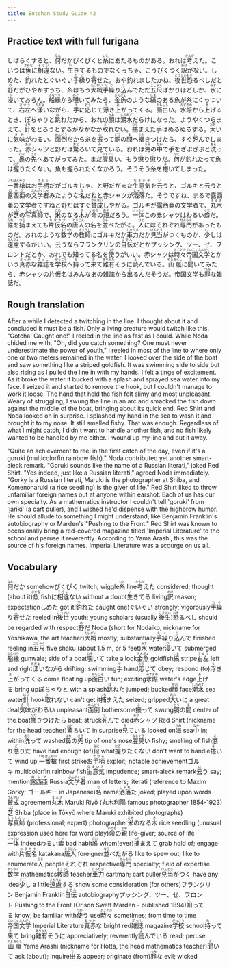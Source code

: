 ```yaml
---
title: Botchan Study Guide 42
---
```


## Practice text with full furigana

<p>
しばらくすると、<ruby><rb>何</rb><rt>なん</rt></ruby>だかぴくぴくと<ruby><rb>糸</rb><rt>いと</rt></ruby>にあたるものがある。おれは<ruby><rb>考</rb><rt>かんが</rt></ruby>えた。こいつは<ruby><rb>魚</rb><rt>さかな</rt></ruby>に<ruby><rb>相違</rb><rt>そうい</rt></ruby>ない。<ruby><rb>生</rb><rt>い</rt></ruby>きてるものでなくっちゃ、こうぴくつく<ruby><rb>訳</rb><rt>わけ</rt></ruby>がない。しめた、<ruby><rb>釣</rb><rt>つ</rt></ruby>れたとぐいぐい<ruby><rb>手繰</rb><rt>たぐ</rt></ruby>り<ruby><rb>寄</rb><rt>よ</rt></ruby>せた。おや釣れましたかね、<ruby><rb>後世</rb><rt>こうせい</rt></ruby><ruby><rb>恐</rb><rt>おそ</rt></ruby>るべしだと<ruby><rb>野</rb><rt>の</rt></ruby>だがひやかすうち、糸はもう<ruby><rb>大概</rb><rt>たいがい</rt></ruby><ruby><rb>手繰</rb><rt>たぐ</rt></ruby>り<ruby><rb>込</rb><rt>こ</rt></ruby>んでただ<ruby><rb>五尺</rb><rt>ごしゃく</rt></ruby>ばかりほどしか、<ruby><rb>水</rb><rt>みず</rt></ruby>に<ruby><rb>浸</rb><rt>つ</rt></ruby>いておらん。<ruby><rb>船縁</rb><rt>ふなべり</rt></ruby>から<ruby><rb>覗</rb><rt>のぞ</rt></ruby>いてみたら、<ruby><rb>金魚</rb><rt>きんぎょ</rt></ruby>のような<ruby><rb>縞</rb><rt>しま</rt></ruby>のある魚が糸にくっついて、<ruby><rb>右左</rb><rt>さゆう</rt></ruby>へ<ruby><rb>漾</rb><rt>ただよ</rt></ruby>いながら、<ruby><rb>手</rb><rt>て</rt></ruby>に<ruby><rb>応</rb><rt>おう</rt></ruby>じて<ruby><rb>浮</rb><rt>う</rt></ruby>き<ruby><rb>上</rb><rt>あ</rt></ruby>がってくる。<ruby><rb>面白</rb><rt>おもしろ</rt></ruby>い。<ruby><rb>水際</rb><rt>みずぎわ</rt></ruby>から<ruby><rb>上</rb><rt>あ</rt></ruby>げるとき、ぽちゃりと<ruby><rb>跳</rb><rt>は</rt></ruby>ねたから、おれの<ruby><rb>顔</rb><rt>かお</rt></ruby>は<ruby><rb>潮水</rb><rt>しおみず</rt></ruby>だらけになった。ようやくつらまえて、<ruby><rb>針</rb><rt>はり</rt></ruby>をとろうとするがなかなか<ruby><rb>取</rb><rt>と</rt></ruby>れない。<ruby><rb>捕</rb><rt>つら</rt></ruby>まえた手はぬるぬるする。<ruby><rb>大</rb><rt>おお</rt></ruby>いに<ruby><rb>気味</rb><rt>きみ</rt></ruby>がわるい。<ruby><rb>面倒</rb><rt>めんどう</rt></ruby>だから糸を<ruby><rb>振</rb><rt>ふ</rt></ruby>って<ruby><rb>胴</rb><rt>どう</rt></ruby>の<ruby><rb>間</rb><rt>ま</rt></ruby>へ<ruby><rb>擲</rb><rt>たた</rt></ruby>きつけたら、すぐ<ruby><rb>死</rb><rt>し</rt></ruby>んでしまった。<ruby><rb>赤</rb><rt>あか</rt></ruby>シャツと野だは<ruby><rb>驚</rb><rt>おど</rt></ruby>ろいて<ruby><rb>見</rb><rt>み</rt></ruby>ている。おれは<ruby><rb>海</rb><rt>うみ</rt></ruby>の<ruby><rb>中</rb><rt>なか</rt></ruby>で手をざぶざぶと<ruby><rb>洗</rb><rt>あら</rt></ruby>って、<ruby><rb>鼻</rb><rt>はな</rt></ruby>の<ruby><rb>先</rb><rt>さき</rt></ruby>へあてがってみた。まだ<ruby><rb>腥臭</rb><rt>なまぐさ</rt></ruby>い。もう<ruby><rb>懲</rb><rt>こ</rt></ruby>り<ruby><rb>懲</rb><rt>ご</rt></ruby>りだ。<ruby><rb>何</rb><rt>なに</rt></ruby>が釣れたって魚は<ruby><rb>握</rb><rt>にぎ</rt></ruby>りたくない。魚も握られたくなかろう。そうそう糸を<ruby><rb>捲</rb><rt>ま</rt></ruby>いてしまった。
</p>

<p>
<ruby><rb>一番槍</rb><rt>いちばんやり</rt></ruby>はお<ruby><rb>手柄</rb><rt>てがら</rt></ruby>だがゴルキじゃ、と野だがまた<ruby><rb>生意気</rb><rt>なまいき</rt></ruby>を<ruby><rb>云</rb><rt>い</rt></ruby>うと、ゴルキと云うと<ruby><rb>露西亜</rb><rt>ロシア</rt></ruby>の<ruby><rb>文学者</rb><rt>ぶんがくしゃ</rt></ruby>みたような<ruby><rb>名</rb><rt>な</rt></ruby>だねと赤シャツが<ruby><rb>洒落</rb><rt>しゃれ</rt></ruby>た。そうですね、まるで露西亜の文学者ですねと野だはすぐ<ruby><rb>賛成</rb><rt>さんせい</rt></ruby>しやがる。ゴルキが露西亜の文学者で、<ruby><rb>丸木</rb><rt>まるき</rt></ruby>が<ruby><rb>芝</rb><rt>しば</rt></ruby>の<ruby><rb>写真師</rb><rt>しゃしんし</rt></ruby>で、<ruby><rb>米</rb><rt>こめ</rt></ruby>のなる<ruby><rb>木</rb><rt>き</rt></ruby>が<ruby><rb>命</rb><rt>いのち</rt></ruby>の<ruby><rb>親</rb><rt>おや</rt></ruby>だろう。<ruby><rb>一体</rb><rt>いったい</rt></ruby>この赤シャツはわるい<ruby><rb>癖</rb><rt>くせ</rt></ruby>だ。<ruby><rb>誰</rb><rt>だれ</rt></ruby>を<ruby><rb>捕</rb><rt>つら</rt></ruby>まえても<ruby><rb>片仮名</rb><rt>カタカナ</rt></ruby>の<ruby><rb>唐人</rb><rt>とうじん</rt></ruby>の名を<ruby><rb>並</rb><rt>なら</rt></ruby>べたがる。<ruby><rb>人</rb><rt>ひと</rt></ruby>にはそれぞれ<ruby><rb>専門</rb><rt>せんもん</rt></ruby>があったものだ。おれのような<ruby><rb>数学</rb><rt>すうがく</rt></ruby>の<ruby><rb>教師</rb><rt>きょうし</rt></ruby>にゴルキだか<ruby><rb>車力</rb><rt>しゃりき</rt></ruby>だか<ruby><rb>見当</rb><rt>けんとう</rt></ruby>がつくものか、<ruby><rb>少</rb><rt>すこ</rt></ruby>しは<ruby><rb>遠慮</rb><rt>えんりょ</rt></ruby>するがいい。云うならフランクリンの<ruby><rb>自伝</rb><rt>じでん</rt></ruby>だとかプッシング、ツー、ゼ、フロントだとか、おれでも<ruby><rb>知</rb><rt>し</rt></ruby>ってる名を<ruby><rb>使</rb><rt>つか</rt></ruby>うがいい。赤シャツは<ruby><rb>時々</rb><rt>とこどき</rt></ruby><ruby><rb>帝国文学</rb><rt>ていこくぶんがく</rt></ruby>とかいう<ruby><rb>真赤</rb><rt>まっか</rt></ruby>な<ruby><rb>雑誌</rb><rt>ざっし</rt></ruby>を<ruby><rb>学校</rb><rt>がっこう</rt></ruby>へ<ruby><rb>持</rb><rt>も</rt></ruby>って<ruby><rb>来</rb><rt>き</rt></ruby>て<ruby><rb>難有</rb><rt>ありがた</rt></ruby>そうに<ruby><rb>読</rb><rt>よ</rt></ruby>んでいる。<ruby><rb>山嵐</rb><rt>やまあらし</rt></ruby>に<ruby><rb>聞</rb><rt>き</rt></ruby>いてみたら、赤シャツの片仮名はみんなあの雑誌から<ruby><rb>出</rb><rt>で</rt></ruby>るんだそうだ。帝国文学も<ruby><rb>罪</rb><rt>つみ</rt></ruby>な雑誌だ。
</p>


## Rough translation

After a while I detected a twitching in the line. I thought about it and concluded it must be a fish. Only a living creature would twitch like this. "Gotcha! Caught one!" I reeled in the line as fast as I could. While Noda chided me with, "Oh, did you catch something? One must never underestimate the power of youth," I reeled in most of the line to where only one or two meters remained in the water. I looked over the side of the boat and saw something like a striped goldfish. It was swimming side to side but also rising as I pulled the line in with my hands. I felt a tinge of excitement. As it broke the water it bucked with a splash and sprayed sea water into my face. I seized it and started to remove the hook, but I couldn't manage to work it loose. The hand that held the fish felt slimy and most unpleasant. Weary of struggling, I swung the line in an arc and smacked the fish down against the middle of the boat, bringing about its quick end. Red Shirt and Noda looked on in surprise. I splashed my hand in the sea to wash it and brought it to my nose. It still smelled fishy. That was enough. Regardless of what I might catch, I didn't want to handle another fish, and no fish likely wanted to be handled by me either. I wound up my line and put it away. 

"Quite an achievement to reel in the first catch of the day, even if it's a goruki (multicolorfin rainbow fish)." Noda contributed yet another smart-aleck remark. "Goruki sounds like the name of a Russian literati," joked Red Shirt. "Yes indeed, just like a Russian literati," agreed Noda immediately. "Gorky is a Russian literati, Maruki is the photographer at Shiba, and Komenonaruki (a rice seedling) is the giver of life." Red Shirt liked to throw unfamiliar foreign names out at anyone within earshot. Each of us has our own specialty. As a mathematics instructor I couldn't tell 'goruki' from 'jariki' (a cart puller), and I wished he'd dispense with the highbrow humor. He should allude to something I might understand, like Benjamin Franklin's autobiography or Marden's "Pushing to the Front." Red Shirt was known to occasionally bring a red-covered magazine titled 'Imperial Literature' to the school and peruse it reverently. According to Yama Arashi, this was the source of his foreign names. Imperial Literature was a scourge on us all.


## Vocabulary

<p>
<span className="vocabstudy"><ruby><rb>何</rb><rt>なん</rt></ruby>だか&nbsp;somehow</span><span className="vocabstudy">ぴくぴく&nbsp;twitch; wiggle</span><span className="vocabstudy"><ruby><rb>糸</rb><rt>いと</rt></ruby>&nbsp;line</span><span className="vocabstudy"><ruby><rb>考</rb><rt>かんが</rt></ruby>えた&nbsp;considered; thought (about it)</span><span className="vocabstudy"><ruby><rb>魚</rb><rt>さかな</rt></ruby>&nbsp;fish</span><span className="vocabstudy">に<ruby><rb>相違</rb><rt>そうい</rt></ruby>ない&nbsp;without a doubt</span><span className="vocabstudy"><ruby><rb>生</rb><rt>い</rt></ruby>きてる&nbsp;living</span><span className="vocabstudy"><ruby><rb>訳</rb><rt>わけ</rt></ruby>&nbsp;reason; expectation</span><span className="vocabstudy">しめた&nbsp;got it!</span><span className="vocabstudy"><ruby><rb>釣</rb><rt>つ</rt></ruby>れた&nbsp;caught one!</span><span className="vocabstudy">ぐいぐい&nbsp;strongly; vigorously</span><span className="vocabstudy"><ruby><rb>手繰</rb><rt>たぐ</rt></ruby>り<ruby><rb>寄</rb><rt>よ</rt></ruby>せた&nbsp;reeled in</span><span className="vocabstudy"><ruby><rb>後世</rb><rt>こうせい</rt></ruby>&nbsp;youth; young scholars (usually <ruby><rb>後生</rb><rt>こうせい</rt></ruby>)</span><span className="vocabstudy"><ruby><rb>恐</rb><rt>おそ</rt></ruby>るべし&nbsp;should be regarded with respect</span><span className="vocabstudy"><ruby><rb>野</rb><rt>の</rt></ruby>だ&nbsp;Noda (short for Nodaiko, nickname for Yoshikawa, the art teacher)</span><span className="vocabstudy"><ruby><rb>大概</rb><rt>たいがい</rt></ruby>&nbsp;mostly; substantially</span><span className="vocabstudy"><ruby><rb>手繰</rb><rt>たぐ</rt></ruby>り<ruby><rb>込</rb><rt>こ</rt></ruby>んで&nbsp;finished reeling in</span><span className="vocabstudy"><ruby><rb>五尺</rb><rt>ごしゃく</rt></ruby>&nbsp;five shaku (about 1.5 m, or 5 feet)</span><span className="vocabstudy"><ruby><rb>水</rb><rt>みず</rt></ruby>&nbsp;water</span><span className="vocabstudy"><ruby><rb>浸</rb><rt>つ</rt></ruby>いて&nbsp;submerged</span><span className="vocabstudy"><ruby><rb>船縁</rb><rt>ふなべり</rt></ruby>&nbsp;gunwale; side of a boat</span><span className="vocabstudy"><ruby><rb>覗</rb><rt>のぞ</rt></ruby>いて&nbsp;take a look</span><span className="vocabstudy"><ruby><rb>金魚</rb><rt>きんぎょ</rt></ruby>&nbsp;goldfish</span><span className="vocabstudy"><ruby><rb>縞</rb><rt>しま</rt></ruby>&nbsp;stripe</span><span className="vocabstudy"><ruby><rb>右左</rb><rt>さゆう</rt></ruby>&nbsp;left and right</span><span className="vocabstudy"><ruby><rb>漾</rb><rt>ただよ</rt></ruby>いながら&nbsp;drifting; swimming</span><span className="vocabstudy"><ruby><rb>手</rb><rt>て</rt></ruby>&nbsp;hand</span><span className="vocabstudy"><ruby><rb>応</rb><rt>おう</rt></ruby>じて&nbsp;obey; respond (to)</span><span className="vocabstudy"><ruby><rb>浮</rb><rt>う</rt></ruby>き<ruby><rb>上</rb><rt>あ</rt></ruby>がってくる&nbsp;come floating up</span><span className="vocabstudy"><ruby><rb>面白</rb><rt>おもしろ</rt></ruby>い&nbsp;fun; exciting</span><span className="vocabstudy"><ruby><rb>水際</rb><rt>みずぎわ</rt></ruby>&nbsp;water's edge</span><span className="vocabstudy"><ruby><rb>上</rb><rt>あ</rt></ruby>げる&nbsp;bring up</span><span className="vocabstudy">ぽちゃりと&nbsp;with a splash</span><span className="vocabstudy"><ruby><rb>跳</rb><rt>は</rt></ruby>ねた&nbsp;jumped; bucked</span><span className="vocabstudy"><ruby><rb>顔</rb><rt>かお</rt></ruby>&nbsp;face</span><span className="vocabstudy"><ruby><rb>潮水</rb><rt>しおみず</rt></ruby>&nbsp;sea water</span><span className="vocabstudy"><ruby><rb>針</rb><rt>はり</rt></ruby>&nbsp;hook</span><span className="vocabstudy"><ruby><rb>取</rb><rt>と</rt></ruby>れない&nbsp;can't get it</span><span className="vocabstudy"><ruby><rb>捕</rb><rt>つら</rt></ruby>まえた&nbsp;seized; gripped</span><span className="vocabstudy"><ruby><rb>大</rb><rt>おお</rt></ruby>いに&nbsp;a great deal</span><span className="vocabstudy"><ruby><rb>気味</rb><rt>きみ</rt></ruby>がわるい&nbsp;unpleasant</span><span className="vocabstudy"><ruby><rb>面倒</rb><rt>めんどう</rt></ruby>&nbsp;bothersome</span><span className="vocabstudy"><ruby><rb>振</rb><rt>ふ</rt></ruby>って&nbsp;swung</span><span className="vocabstudy"><ruby><rb>胴</rb><rt>どう</rt></ruby>の<ruby><rb>間</rb><rt>ま</rt></ruby>&nbsp;center of the boat</span><span className="vocabstudy"><ruby><rb>擲</rb><rt>たた</rt></ruby>きつけたら&nbsp;beat; struck</span><span className="vocabstudy"><ruby><rb>死</rb><rt>し</rt></ruby>んで&nbsp;died</span><span className="vocabstudy"><ruby><rb>赤</rb><rt>あか</rt></ruby>シャツ&nbsp;Red Shirt (nickname for the head teacher)</span><span className="vocabstudy"><ruby><rb>驚</rb><rt>おど</rt></ruby>ろいて&nbsp;in surprise</span><span className="vocabstudy"><ruby><rb>見</rb><rt>み</rt></ruby>ている&nbsp;looked on</span><span className="vocabstudy"><ruby><rb>海</rb><rt>うみ</rt></ruby>&nbsp;sea</span><span className="vocabstudy"><ruby><rb>中</rb><rt>なか</rt></ruby>&nbsp;in; within</span><span className="vocabstudy"><ruby><rb>洗</rb><rt>あら</rt></ruby>って&nbsp;washed</span><span className="vocabstudy"><ruby><rb>鼻</rb><rt>はな</rt></ruby>の<ruby><rb>先</rb><rt>さき</rt></ruby>&nbsp;tip of one's nose</span><span className="vocabstudy"><ruby><rb>腥臭</rb><rt>なまぐさ</rt></ruby>い&nbsp;fishy; smelling of fish</span><span className="vocabstudy"><ruby><rb>懲</rb><rt>こ</rt></ruby>り<ruby><rb>懲</rb><rt>ご</rt></ruby>りだ&nbsp;have had enough (of)</span><span className="vocabstudy"><ruby><rb>何</rb><rt>なに</rt></ruby>&nbsp;what</span><span className="vocabstudy"><ruby><rb>握</rb><rt>にぎ</rt></ruby>りたくない&nbsp;don't want to handle</span><span className="vocabstudy"><ruby><rb>捲</rb><rt>ま</rt></ruby>いて&nbsp;wind up</span>
<span className="vocabstudy"><ruby><rb>一番槍</rb><rt>いちばんやり</rt></ruby>&nbsp;first strike</span><span className="vocabstudy">お<ruby><rb>手柄</rb><rt>てがら</rt></ruby>&nbsp;exploit; notable achievement</span><span className="vocabstudy">ゴルキ&nbsp;multicolorfin rainbow fish</span><span className="vocabstudy"><ruby><rb>生意気</rb><rt>なまいき</rt></ruby>&nbsp;impudence; smart-aleck remark</span><span className="vocabstudy"><ruby><rb>云</rb><rt>い</rt></ruby>う&nbsp;say; mention</span><span className="vocabstudy"><ruby><rb>露西亜</rb><rt>ロシア</rt></ruby>&nbsp;Russia</span><span className="vocabstudy"><ruby><rb>文学者</rb><rt>ぶんがくしゃ</rt></ruby>&nbsp;man of letters; literati (reference to Maxim Gorky; ゴールキー in Japanese)</span><span className="vocabstudy"><ruby><rb>名</rb><rt>な</rt></ruby>&nbsp;name</span><span className="vocabstudy"><ruby><rb>洒落</rb><rt>しゃれ</rt></ruby>た&nbsp;joked; played upon words</span><span className="vocabstudy"><ruby><rb>賛成</rb><rt>さんせい</rt></ruby>&nbsp;agreement</span><span className="vocabstudy"><ruby><rb>丸木</rb><rt>まるき</rt></ruby>&nbsp;Maruki Riyō (丸木利陽 famous photographer 1854-1923)</span><span className="vocabstudy"><ruby><rb>芝</rb><rt>しば</rt></ruby>&nbsp;Shiba (place in Tōkyō where Maruki exhibited photographs)</span><span className="vocabstudy"><ruby><rb>写真師</rb><rt>しゃしんし</rt></ruby>&nbsp;(professional; expert) photographer</span><span className="vocabstudy"><ruby><rb>米</rb><rt>こめ</rt></ruby>のなる<ruby><rb>木</rb><rt>き</rt></ruby>&nbsp;rice seedling (unusual expression used here for word play)</span><span className="vocabstudy"><ruby><rb>命</rb><rt>いのち</rt></ruby>の<ruby><rb>親</rb><rt>おや</rt></ruby>&nbsp;life-giver; source of life</span><span className="vocabstudy"><ruby><rb>一体</rb><rt>いったい</rt></ruby>&nbsp;indeed</span><span className="vocabstudy">わるい<ruby><rb>癖</rb><rt>くせ</rt></ruby>&nbsp;bad habit</span><span className="vocabstudy"><ruby><rb>誰</rb><rt>だれ</rt></ruby>&nbsp;whom(ever)</span><span className="vocabstudy"><ruby><rb>捕</rb><rt>つら</rt></ruby>まえて&nbsp;grab hold of; engage with</span><span className="vocabstudy"><ruby><rb>片仮名</rb><rt>カタカナ</rt></ruby>&nbsp;katakana</span><span className="vocabstudy"><ruby><rb>唐人</rb><rt>とうじん</rt></ruby>&nbsp;foreigner</span><span className="vocabstudy"><ruby><rb>並</rb><rt>なら</rt></ruby>べたがる&nbsp;like to spew out; like to enumerate</span><span className="vocabstudy"><ruby><rb>人</rb><rt>ひと</rt></ruby>&nbsp;people</span><span className="vocabstudy">それぞれ&nbsp;respective</span><span className="vocabstudy"><ruby><rb>専門</rb><rt>せんもん</rt></ruby>&nbsp;specialty; field of expertise</span><span className="vocabstudy"><ruby><rb>数学</rb><rt>すうがく</rt></ruby>&nbsp;mathematics</span><span className="vocabstudy"><ruby><rb>教師</rb><rt>きょうし</rt></ruby>&nbsp;teacher</span><span className="vocabstudy"><ruby><rb>車力</rb><rt>しゃりき</rt></ruby>&nbsp;cartman; cart puller</span><span className="vocabstudy"><ruby><rb>見当</rb><rt>けんとう</rt></ruby>がつく&nbsp;have any idea</span><span className="vocabstudy"><ruby><rb>少</rb><rt>すこ</rt></ruby>し&nbsp;a little</span><span className="vocabstudy"><ruby><rb>遠慮</rb><rt>えんりょ</rt></ruby>する&nbsp;show some consideration (for others)</span><span className="vocabstudy">フランクリン&nbsp;Benjamin Franklin</span><span className="vocabstudy"><ruby><rb>自伝</rb><rt>じでん</rt></ruby>&nbsp;autobiography</span><span className="vocabstudy">プッシング、ツー、ゼ、フロント&nbsp;Pushing to the Front (Orison Swett Marden - published 1894)</span><span className="vocabstudy"><ruby><rb>知</rb><rt>し</rt></ruby>ってる&nbsp;know; be familiar with</span><span className="vocabstudy"><ruby><rb>使</rb><rt>つか</rt></ruby>う&nbsp;use</span><span className="vocabstudy"><ruby><rb>時々</rb><rt>とこどき</rt></ruby>&nbsp;sometimes; from time to time</span><span className="vocabstudy"><ruby><rb>帝国文学</rb><rt>ていこくぶんがく</rt></ruby>&nbsp;Imperial Literature</span><span className="vocabstudy"><ruby><rb>真赤</rb><rt>まっか</rt></ruby>な&nbsp;bright red</span><span className="vocabstudy"><ruby><rb>雑誌</rb><rt>ざっし</rt></ruby>&nbsp;magazine</span><span className="vocabstudy"><ruby><rb>学校</rb><rt>がっこう</rt></ruby>&nbsp;school</span><span className="vocabstudy"><ruby><rb>持</rb><rt>も</rt></ruby>って<ruby><rb>来</rb><rt>き</rt></ruby>て&nbsp;bring</span><span className="vocabstudy"><ruby><rb>難有</rb><rt>ありがた</rt></ruby>そうに&nbsp;appreciatively; reverently</span><span className="vocabstudy"><ruby><rb>読</rb><rt>よ</rt></ruby>んでいる&nbsp;read; peruse</span><span className="vocabstudy"><ruby><rb>山嵐</rb><rt>やまあらし</rt></ruby>&nbsp;Yama Arashi (nickname for Hotta, the head mathematics teacher)</span><span className="vocabstudy"><ruby><rb>聞</rb><rt>き</rt></ruby>いて&nbsp;ask (about); inquire</span><span className="vocabstudy"><ruby><rb>出</rb><rt>で</rt></ruby>る&nbsp;appear; originate (from)</span><span className="vocabstudy"><ruby><rb>罪</rb><rt>つみ</rt></ruby>な&nbsp;evil; wicked</span>
</p>
